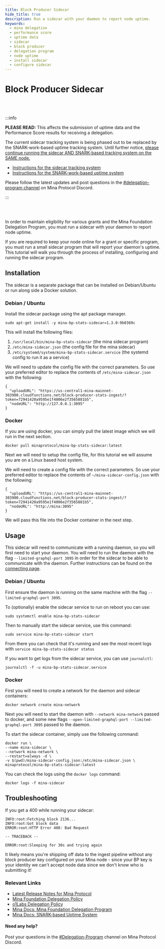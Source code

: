```yaml
---
title: Block Producer Sidecar
hide_title: true
description: Run a sidecar with your daemon to report node uptime.
keywords:
  - mina delegation
  - performance score
  - uptime data
  - sidecar
  - block producer
  - delegation program
  - node uptime
  - install sidecar
  - configure sidecar
---
```


# Block Producer Sidecar

<br></br>

:::info

**PLEASE READ:** This affects the submission of uptime data and the Performance Score results for receiving a delegation.

The current sidecar tracking system is being phased out to be replaced by the SNARK-work-based uptime tracking system. Until further notice, <u>please continue running the sidecar AND SNARK-based tracking system on the SAME node.</u>

- [Instructions for the sidecar tracking system](./bp-sidecar)
- [Instructions for the SNARK-work-based uptime system](./uptime-tracking-system)

Please follow the latest updates and post questions in the [#delegation-program channel](https://discord.com/channels/484437221055922177/808895957978447882) on Mina Protocol Discord.

:::

<br></br>

In order to maintain eligibility for various grants and the Mina Foundation Delegation Program, you must run a sidecar with your daemon to report node uptime.

If you are required to keep your node online for a grant or specific program, you must run a small sidecar program that will report your daemon's uptime. This tutorial will walk you through the process of installing, configuring and running the sidecar program.

## Installation

The sidecar is a separate package that can be installed on Debian/Ubuntu or run along side a Docker solution.

### Debian / Ubuntu

Install the sidecar package using the apt package manager.

```
sudo apt-get install -y mina-bp-stats-sidecar=1.3.0-9b0369c
```

This will install the following files:

1. `/usr/local/bin/mina-bp-stats-sidecar` (the mina sidecar program)
2. `/etc/mina-sidecar.json` (the config file for the mina sidecar)
3. `/etc/systemd/system/mina-bp-stats-sidecar.service` (the systemd config to run it as a service)

We will need to update the config file with the correct parameters. So use your preferred editor to replace the contents of `/etc/mina-sidecar.json` with the following:

```
{
  "uploadURL": "https://us-central1-mina-mainnet-303900.cloudfunctions.net/block-producer-stats-ingest/?token=72941420a9595e1f4006e2f3565881b5",
  "nodeURL": "http://127.0.0.1:3095"
}
```

### Docker

If you are using docker, you can simply pull the latest image which we will run in the next section.

```
docker pull minaprotocol/mina-bp-stats-sidecar:latest
```

Next we will need to setup the config file, for this tutorial we will assume you are on a Linux based host system.

We will need to create a config file with the correct parameters. So use your preferred editor to replace the contents of `~/mina-sidecar-config.json` with the following:

```
{
  "uploadURL": "https://us-central1-mina-mainnet-303900.cloudfunctions.net/block-producer-stats-ingest/?token=72941420a9595e1f4006e2f3565881b5",
  "nodeURL": "http://mina:3095"
}
```

We will pass this file into the Docker container in the next step.

## Usage

This sidecar will need to communicate with a running daemon, so you will first need to start your daemon. You will need to run the daemon with the flag `--limited-graphql-port 3095` in order for the sidecar to be able to communicate with the daemon. Further instructions can be found on the [connecting page](../block-producer-node/connecting-to-the-network).

### Debian / Ubuntu

First ensure the daemon is running on the same machine with the flag `--limited-graphql-port 3095`.

To (optionally) enable the sidecar service to run on reboot you can use:

```
sudo systemctl enable mina-bp-stats-sidecar
```

Then to manually start the sidecar service, use this command:

```
sudo service mina-bp-stats-sidecar start
```

From there you can check that it's running and see the most recent logs with `service mina-bp-stats-sidecar status`

If you want to get logs from the sidecar service, you can use `journalctl`:

```
journalctl -f -u mina-bp-stats-sidecar.service
```

### Docker

First you will need to create a network for the daemon and sidecar containers:

```
docker network create mina-network
```

Next you will need to start the daemon with `--network mina-network` passed to docker, and some new flags `--open-limited-graphql-port --limited-graphql-port 3095` passed to the daemon.

To start the sidecar container, simply use the following command:

```
docker run \
--name mina-sidecar \
--network mina-network \
--restart=always -d \
-v $(pwd)/mina-sidecar-config.json:/etc/mina-sidecar.json \
minaprotocol/mina-bp-stats-sidecar:latest
```

You can check the logs using the `docker logs` command:

```
docker logs -f mina-sidecar
```

## Troubleshooting

If you get a 400 while running your sidecar:

```
INFO:root:Fetching block 2136...
INFO:root:Got block data
ERROR:root:HTTP Error 400: Bad Request

-- TRACEBACK --

ERROR:root:Sleeping for 30s and trying again
```

It likely means you're shipping off data to the ingest pipeline without any block producer key configured on your Mina node - since your BP key is your identity we can't accept node data since we don't know who is submitting it!


### Relevant Links

- [Latest Release Notes for Mina Protocol](https://github.com/MinaProtocol/mina/releases)
- [Mina Foundation Delegation Policy](https://minaprotocol.com/blog/mina-foundation-delegation-policy)
- [o1Labs Delegation Policy](https://www.o1labs.org/blog/delegation-policy-2024#o1labs-delegation-program-policy)
- [Mina Docs: Mina Foundation Delegation Program](foundation-delegation-program)
- [Mina Docs: SNARK-based Uptime System](./uptime-tracking-system)

#### Need any help?

Post your questions in the [#Delegation-Program](https://discord.com/channels/484437221055922177/808895957978447882) channel on Mina Protocol Discord.
